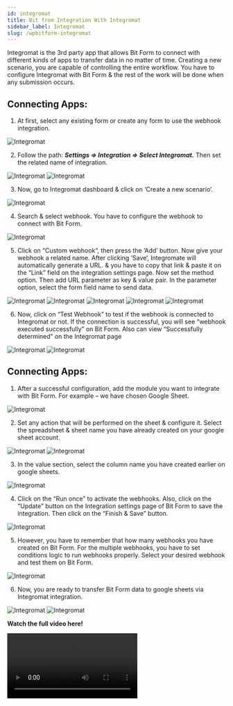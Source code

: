 ```yaml
---
id: integromat
title: Bit from Integration With Integromat 
sidebar_label: Integromat
slug: /wpbitform-integromat
---
```


Integromat is the 3rd party app that allows Bit Form to connect with different kinds of apps to transfer data in no matter of time. Creating a new scenario, you are capable of controlling the entire workflow. You have to configure Integromat with Bit Form & the rest of the work will be done when any submission occurs.

## Connecting Apps:  
1. At first, select any existing form or create any form to use the webhook integration.

 <Image src="Integromat/1_Select Form-Bit Form" alt="Integromat" w="1020" h="400" />

2. Follow the path: ***Settings => Integration => Select Integromat.*** Then set the related name of integration.

 <Image src="Integromat/2_Select Integromate-Bit Form" alt="Integromat" w="1020" h="400" />

 <Image src="Integromat/3_Integration Name-Bit Form" alt="Integromat" w="1020" h="400" />

3. Now, go to Integromat dashboard & click on  ‘Create a new scenario‘.

 <Image src="Integromat/4_Create Scenario-Bit Form" alt="Integromat" w="1020" h="400" />

4. Search & select webhook. You have to configure the webhook to connect with Bit Form.

 <Image src="Integromat/5_Search Webhook-Bit Form" alt="Integromat" w="1020" h="400" />

5. Click on “Custom webhook“, then press the ‘Add’ button. Now give your webhook a related name. After clicking ‘Save‘, Integromate will automatically generate a URL. & you have to copy that link & paste it on the “Link” field on the integration settings page. Now set the method option. Then add URL parameter as key & value pair. In the parameter option, select the form field name to send data.

 <Image src="Integromat/6_Create Custom Webhook-Bit Form " alt="Integromat" w="1020" h="400" />

 <Image src="Integromat/7_Add Webhook Bit Form" alt="Integromat" w="1020" h="400" />

 <Image src="Integromat/8_Webhook name-Bit Form" alt="Integromat" w="1020" h="400" />

 <Image src="Integromat/9_Copy URL-Bit Form" alt="Integromat" w="1020" h="400" />

 <Image src="Integromat/10_Paste URL-Bit Form" alt="Integromat" w="1020" h="400" />

6. Now, click on “Test Webhook” to test if the webhook is connected to Integromat or not. If the connection is successful, you will see “webhook executed successfully” on Bit Form. Also can view “Successfully determined” on the Integromat page

 <Image src="Integromat/11_Test Webhook -Bit Form" alt="Integromat" w="1020" h="400" />

 <Image src="Integromat/12.1_Successfull-Bit Form" alt="Integromat" w="1020" h="400" />

## Connecting Apps:  
1. After a successful configuration, add the module you want to integrate with Bit Form. For example – we have chosen Google Sheet.
  
 <Image src="Integromat/13_Search another module-Bit Form" alt="Integromat" w="1020" h="400" />

2. Set any action that will be performed on the sheet & configure it. Select the spreadsheet & sheet name you have already created on your google sheet account.

 <Image src="Integromat/14_Google sheet-Bit Form" alt="Integromat" w="1020" h="400" />

 <Image src="Integromat/15_Select SpreadSheet-Bit Form" alt="Integromat" w="1020" h="400" />

3. In the value section, select the column name you have created earlier on google sheets.

 <Image src="Integromat/16_Set Parameters-Bit Form" alt="Integromat" w="1020" h="400" />

4. Click on the “Run once” to activate the webhooks. Also, click on the “Update” button on the Integration settings page of Bit Form to save the integration. Then click on the “Finish & Save” button.

 <Image src="Integromat/12.2_Finish & Save-Bit Form" alt="Integromat" w="1020" h="400" />

5. However, you have to remember that how many webhooks you have created on Bit Form. For the multiple webhooks, you have to set conditions logic to run webhooks properly. Select your desired webhook and test them on Bit Form.

 <Image src="Integromat/Condirional logic-Bit Form" alt="Integromat" w="1020" h="400" />

6. Now, you are ready to transfer Bit Form data to google sheets via Integromat integration.

 <Image src="Integromat/17_Input-Bit Form" alt="Integromat" w="1020" h="400" />

 <Image src="Integromat/18" alt="Integromat" w="1020" h="400" />

**Watch the full video here!**

<Video youtube src="https://youtu.be/myB_pia6bBM" /> 



 




 

